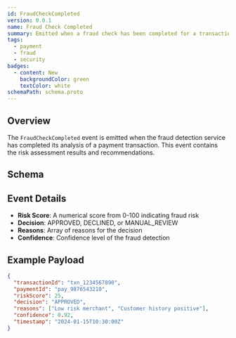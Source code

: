 ```yaml
---
id: FraudCheckCompleted
version: 0.0.1
name: Fraud Check Completed
summary: Emitted when a fraud check has been completed for a transaction
tags:
  - payment
  - fraud
  - security
badges:
  - content: New
    backgroundColor: green
    textColor: white
schemaPath: schema.proto
---
```



## Overview

The `FraudCheckCompleted` event is emitted when the fraud detection service has completed its analysis of a payment transaction. This event contains the risk assessment results and recommendations.

## Schema

<SchemaViewer title="FraudCheckCompleted Schema" file="schema.json" />

## Event Details

- **Risk Score**: A numerical score from 0-100 indicating fraud risk
- **Decision**: APPROVED, DECLINED, or MANUAL_REVIEW
- **Reasons**: Array of reasons for the decision
- **Confidence**: Confidence level of the fraud detection

## Example Payload

```json
{
  "transactionId": "txn_1234567890",
  "paymentId": "pay_9876543210",
  "riskScore": 25,
  "decision": "APPROVED",
  "reasons": ["Low risk merchant", "Customer history positive"],
  "confidence": 0.92,
  "timestamp": "2024-01-15T10:30:00Z"
}
```

<Footer />